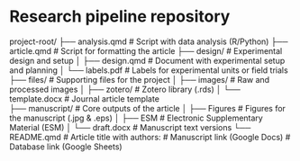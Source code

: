 # Research pipeline repository

project-root/
  ├── analysis.qmd          # Script with data analysis (R/Python)
  ├── article.qmd           # Script for formatting the article
  ├── design/               # Experimental design and setup
  │   ├── design.qmd            # Document with experimental setup and planning
  │   └── labels.pdf        	  # Labels for experimental units or field trials
  ├── files/                # Supporting files for the project
  │   ├── images/               # Raw and processed images
  │   ├── zotero/               # Zotero library (.rds)
  │   └── template.docx  	      # Journal article template  
  ├── manuscript/           # Core outputs of the article
  │   ├── Figures               # Figures for the manuscript (.jpg & .eps)
  │   ├── ESM               	  # Electronic Supplementary Material (ESM)
  │   └── draft.docx		        # Manuscript text versions
  └── README.qmd            # Article title with authors:
                            		# Manuscript link (Google Docs)
                            		# Database link (Google Sheets)